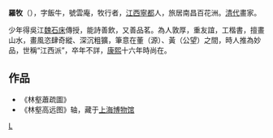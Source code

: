 '''羅牧'''（{{bd|1622年||1704年?||}}），字飯牛，號雲庵，牧行者，[[江西|江西]][[寧都|寧都]]人，旅居南昌百花洲。[[清代|清代]]畫家。

少年得吳江[[魏石床|魏石床]]傳授，能詩善飲，又善品茗。為人敦厚，重友誼，工楷書，擅畫山水，畫風恣肆奇縱、深沉粗獷，筆意在董（源）、黃（公望）之間，時人推為妙品，世稱“江西派”，卒年不詳，[[康熙|康熙]]十六年時尚在。
==作品==
*《林壑蕭疏圖》
*《林壑高远图》轴，藏于[[上海博物馆|上海博物馆]]
{{明清之际江西诸子}}
{{Authority control}}
[[Category:清朝画家|L]]